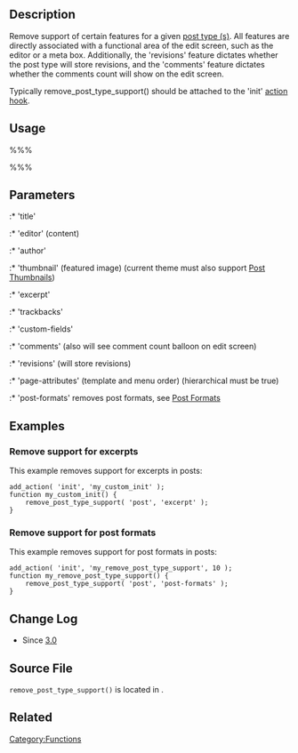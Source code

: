 {{Languages|
{{en|Function Reference/remove_post_type_support}}
{{it|Riferimento_funzioni/remove_post_type_support}}
{{ja|関数リファレンス/remove_post_type_support}}
}}

== Description ==

Remove support of certain features for a given [[Post Types|post type (s)]].  All features are directly associated with a functional area of the edit screen, such as the editor or a meta box.  Additionally, the 'revisions' feature dictates whether the post type will store revisions, and the 'comments' feature dictates whether the comments count will show on the edit screen.

Typically remove_post_type_support() should be attached to the 'init' [[Plugin_API/Action_Reference|action hook]].

== Usage ==

%%%<?php remove_post_type_support( $post_type, $supports ) ?>%%%

== Parameters ==

{{Parameter|$post_type|string|Post type. (max. 20 characters)}}
{{Parameter|$supports|string|Feature to remove.}}
:* 'title'
:* 'editor' (content)
:* 'author'
:* 'thumbnail' (featured image) (current theme must also support [[Post Thumbnails]])
:* 'excerpt'
:* 'trackbacks'
:* 'custom-fields'
:* 'comments' (also will see comment count balloon on edit screen)
:* 'revisions' (will store revisions)
:* 'page-attributes' (template and menu order) (hierarchical must be true)
:* 'post-formats' removes post formats, see [[Post Formats]]

== Examples ==

=== Remove support for excerpts ===
This example removes support for excerpts in posts:
<pre>
add_action( 'init', 'my_custom_init' );
function my_custom_init() {
	remove_post_type_support( 'post', 'excerpt' );
}
</pre>

=== Remove support for post formats ===
This example removes support for post formats in posts:
<pre>
add_action( 'init', 'my_remove_post_type_support', 10 );
function my_remove_post_type_support() {
    remove_post_type_support( 'post', 'post-formats' );
}
</pre>

== Change Log ==

* Since [[Version 3.0|3.0]]

== Source File ==

<tt>remove_post_type_support()</tt> is located in {{Trac|wp-includes/post.php}}.

== Related ==

{{Post Type Tags}}

{{Tag Footer}}

[[Category:Functions]]